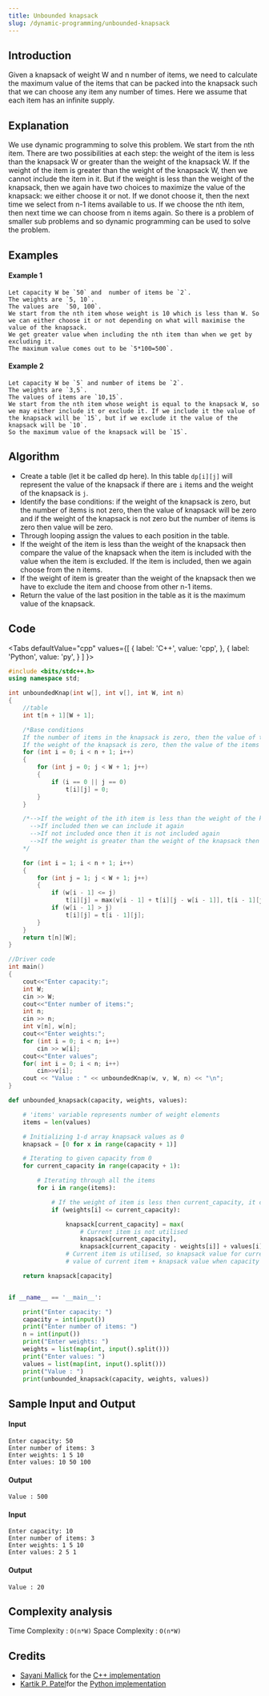 ```yaml
---
title: Unbounded knapsack
slug: /dynamic-programming/unbounded-knapsack
---
```


## Introduction

Given a knapsack of weight W and n number of items, we need to calculate the maximum value of the items that can be packed into the knapsack such that we can choose any item any number of times. Here we assume that each item has an infinite supply.

## Explanation

 We use dynamic programming to solve this problem. We start from the nth item. There are two possibilities at each step: the weight of the item is less than the knapsack W or greater than the weight of the knapsack W. If the weight of the item is greater than the weight of the knapsack W, then we cannot include the item in it. But if the weight is less than the weight of the knapsack, then we again have two choices to maximize the value of the knapsack: we either choose it or not. If we donot choose it, then the next time we select from n-1 items available to us. If we choose the nth item, then next time we can choose from n items again. So there is a problem of smaller sub problems and so dynamic programming can be used to solve the problem.

## Examples

#### Example 1

```
Let capacity W be `50` and  number of items be `2`.
The weights are `5, 10`.
The values are  `50, 100`.
We start from the nth item whose weight is 10 which is less than W. So we can either choose it or not depending on what will maximise the value of the knapsack.
We get greater value when including the nth item than when we get by excluding it.
The maximum value comes out to be `5*100=500`.
```
#### Example 2

```
Let capacity W be `5` and number of items be `2`.
The weights are `3,5`.
The values of items are `10,15`.
We start from the nth item whose weight is equal to the knapsack W, so we may either include it or exclude it. If we include it the value of the knapsack will be `15`, but if we exclude it the value of the knapsack will be `10`. 
So the maximum value of the knapsack will be `15`.
```

## Algorithm

- Create a table (let it be called dp here). In this table `dp[i][j]` will represent the value of the knapsack if there are `i` items and the weight of the knapsack is `j`.
- Identify the base conditions: if the weight of the knapsack is zero, but the number of items is not zero, then the value of knapsack will be zero and if the weight of the knapsack is not zero but the number of items is zero then value will be zero.
- Through looping assign the values to each position in the table.
- If the weight of the item is less than the weight of the knapsack then compare the value of the knapsack when the item is included with the value when the item is excluded.
  If the item is included, then we again choose from the n items.
- If the weight of item is greater than the weight of the knapsack then we have to exclude the item and choose from other n-1 items.
- Return the value of the last position in the table as it is the maximum value of the knapsack.

## Code


<Tabs
  defaultValue="cpp"
  values={[
    { label: 'C++', value: 'cpp', },
    { label: 'Python', value: 'py', }
  ]
}>
<TabItem value="cpp">

```cpp
#include <bits/stdc++.h>
using namespace std;

int unboundedKnap(int w[], int v[], int W, int n)
{
    //table
    int t[n + 1][W + 1];

    /*Base conditions
    If the number of items in the knapsack is zero, then the value of the items taht can be packed is zero
    If the weight of the knapsack is zero, then the value of the items taht can be packed into the knapsack will be zero too*/
    for (int i = 0; i < n + 1; i++)
    {
        for (int j = 0; j < W + 1; j++)
        {
            if (i == 0 || j == 0)
                t[i][j] = 0;
        }
    }

    /*-->If the weight of the ith item is less than the weight of the knapsack, then we can either include the item or exclude it depending upon which will maximise the value
      -->If included then we can include it again
      -->If not included once then it is not included again
      -->If the weight is greater than the weight of the knapsack then we cannot include it into the knapsack at any time
    */

    for (int i = 1; i < n + 1; i++)
    {
        for (int j = 1; j < W + 1; j++)
        {
            if (w[i - 1] <= j)
                t[i][j] = max(v[i - 1] + t[i][j - w[i - 1]], t[i - 1][j]);
            if (w[i - 1] > j)
                t[i][j] = t[i - 1][j];
        }
    }
    return t[n][W];
}

//Driver code
int main()
{
    cout<<"Enter capacity:";
    int W;
    cin >> W;
    cout<<"Enter number of items:";
    int n;
    cin >> n;
    int v[n], w[n];
    cout<<"Enter weights:";
    for (int i = 0; i < n; i++)
        cin >> w[i];
    cout<<"Enter values";
    for( int i = 0; i < n; i++)
        cin>>v[i];
    cout << "Value : " << unboundedKnap(w, v, W, n) << "\n";
}

```
</TabItem>

<TabItem value="py">

```python   
def unbounded_knapsack(capacity, weights, values):

    # 'items' variable represents number of weight elements
    items = len(values)

    # Initializing 1-d array knapsack values as 0
    knapsack = [0 for x in range(capacity + 1)]

    # Iterating to given capacity from 0
    for current_capacity in range(capacity + 1):

        # Iterating through all the items
        for i in range(items):

            # If the weight of item is less then current_capacity, it can be used in knapsack
            if (weights[i] <= current_capacity):

                knapsack[current_capacity] = max(
                    # Current item is not utilised
                    knapsack[current_capacity],
                    knapsack[current_capacity - weights[i]] + values[i])
                # Current item is utilised, so knapsack value for current_capacity changes to
                # value of current item + knapsack value when capacity is current_capacity-weight of utilised item

    return knapsack[capacity]


if __name__ == '__main__':

    print("Enter capacity: ")
    capacity = int(input())
    print("Enter number of items: ")
    n = int(input())
    print("Enter weights: ")
    weights = list(map(int, input().split()))
    print("Enter values: ")
    values = list(map(int, input().split()))
    print("Value : ")
    print(unbounded_knapsack(capacity, weights, values))

```
</TabItem>
</Tabs>

## Sample Input and Output

#### Input

```
Enter capacity: 50
Enter number of items: 3
Enter weights: 1 5 10
Enter values: 10 50 100
```
#### Output

```
Value : 500
```

#### Input

```
Enter capacity: 10
Enter number of items: 3
Enter weights: 1 5 10
Enter values: 2 5 1
```

#### Output

```
Value : 20
```

## Complexity analysis

Time Complexity : `O(n*W)`
Space Complexity : `O(n*W)`

## Credits
* [Sayani Mallick](https://github.com/SAY-droid427) for the [C++ implementation](https://github.com/TesseractCoding/NeoAlgo/blob/master/C-Plus-Plus/dp/unbounded_knapsack.cpp)
* [Kartik P. Patel](https://github.com/kartikp36)for the [Python implementation](https://github.com/TesseractCoding/NeoAlgo/blob/master/Python/dp/Knapsack_Unbounded.py)
